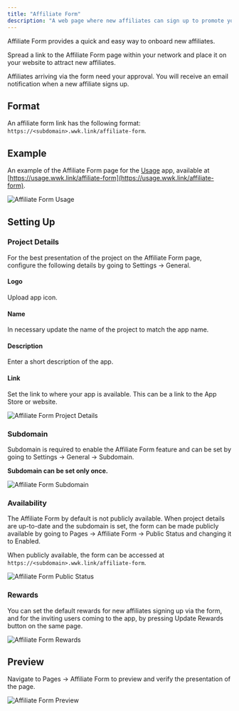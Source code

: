 ```yaml
---
title: "Affiliate Form"
description: "A web page where new affiliates can sign up to promote your app for a commission."
---
```


Affiliate Form provides a quick and easy way to onboard new affiliates.

Spread a link to the Affiliate Form page within your network and place it on your website to attract new affiliates.

<Info>
  Affiliates arriving via the form need your approval. You will receive an email
  notification when a new affiliate signs up.
</Info>

## Format

An affiliate form link has the following format: `https://<subdomain>.wwk.link/affiliate-form`.

## Example

An example of the Affiliate Form page for the [Usage](https://usage.pro) app, available at [https://usage.wwk.link/affiliate-form](https://usage.wwk.link/affiliate-form).

![Affiliate Form Usage](/images/affiliate-form-usage.png)

## Setting Up

### Project Details

For the best presentation of the project on the Affiliate Form page, configure the following details by going to Settings -> General.

#### Logo

Upload app icon.

#### Name

In necessary update the name of the project to match the app name.

#### Description

Enter a short description of the app.

#### Link

Set the link to where your app is available. This can be a link to the App Store or website.

![Affiliate Form Project Details](/images/code-link-project-details.png)

### Subdomain

Subdomain is required to enable the Affiliate Form feature and can be set by going to Settings -> General -> Subdomain.

<Warning>**Subdomain can be set only once.**</Warning>

![Affiliate Form Subdomain](/images/code-link-subdomain.png)

### Availability

The Affiliate Form by default is not publicly available.
When project details are up-to-date and the subdomain is set, the form can be made publicly available by going to Pages -> Affiliate Form -> Public Status and changing it to Enabled.

When publicly available, the form can be accessed at `https://<subdomain>.wwk.link/affiliate-form`.

![Affiliate Form Public Status](/images/affiliate-form-public-status.png)

### Rewards

You can set the default rewards for new affiliates signing up via the form, and for the inviting users coming to the app, by pressing Update Rewards button on the same page.

![Affiliate Form Rewards](/images/affiliate-form-rewards.png)

## Preview

Navigate to Pages -> Affiliate Form to preview and verify the presentation of the page.

![Affiliate Form Preview](/images/affiliate-form-preview.png)
